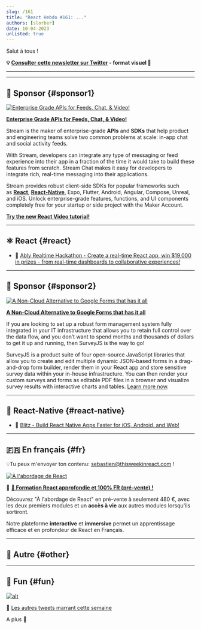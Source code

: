 ```yaml
---
slug: /161
title: "React Hebdo #161: ..."
authors: [slorber]
date: 10-04-2023
unlisted: true
---
```


Salut à tous !

<Todo />

<!-- truncate -->

**💡 [Consulter cette newsletter sur Twitter](https://slo.im/thread) - format visuel 🎨**

---


<Support />

---

## 💸 Sponsor {#sponsor1}

[![Enterprise Grade APIs for Feeds, Chat, & Video!](/emails/issues/153/stream.jpg)](https://getstream.io/video/voice-calling/?utm_source=thisweekinreact&utm_medium=sponsorship&utm_content=&utm_campaign=thisweekinreact_July2023_video_klmh22)

[**Enterprise Grade APIs for Feeds, Chat, & Video!**](https://getstream.io/video/docs/react/?utm_source=thisweekinreact&utm_medium=sponsorship&utm_content=&utm_campaign=thisweekinreact_July2023_video_klmh22)

Stream is the maker of enterprise-grade **APIs** and **SDKs** that help product and engineering teams solve two common problems at scale: in-app chat and social activity feeds.

With Stream, developers can integrate any type of messaging or feed experience into their app in a fraction of the time it would take to build these features from scratch. Stream Chat makes it easy for developers to integrate rich, real-time messaging into their applications.

Stream provides robust client-side SDKs for popular frameworks such as [**React**](https://getstream.io/chat/sdk/react/?utm_source=thisweekinreact&utm_medium=sponsorship&utm_content=&utm_campaign=thisweekinreact_July2023_video_klmh22), [**React-Native**](https://getstream.io/chat/sdk/react-native/?utm_source=thisweekinreact&utm_medium=sponsorship&utm_content=&utm_campaign=thisweekinreact_July2023_video_klmh22), Expo, Flutter, Android, Angular, Compose, Unreal, and iOS.
Unlock enterprise-grade features, functions, and UI components completely free for your startup or side project with the Maker Account.

[**Try the new React Video tutorial!**](https://getstream.io/video/docs/react/?utm_source=thisweekinreact&utm_medium=sponsorship&utm_content=&utm_campaign=thisweekinreact_July2023_video_klmh22)

---

## ⚛️ React {#react}

<Todo />

- 💸 [Ably Realtime Hackathon - Create a real-time React app, win $19,000 in prizes - from real-time dashboards to collaborative experiences!](https://ably.devpost.com/?utm_campaign=23-hackathon&utm_source=thisweekinreact&utm_medium=referral)

<SubscribeFormEmbed placement="middle" />

---

## 💸 Sponsor {#sponsor2}

[![A Non-Cloud Alternative to Google Forms that has it all](/emails/issues/155/surveyjs.jpg)](https://surveyjs.io/?utm_source=thisweekinreact&utm_medium=email)

**[A Non-Cloud Alternative to Google Forms that has it all](https://surveyjs.io/?utm_source=thisweekinreact&utm_medium=email)**

If you are looking to set up a robust form management system fully integrated in your IT infrastructure that allows you to retain full control over the data flow, and you don’t want to spend months and thousands of dollars to get it up and running, then SurveyJS is the way to go!

SurveyJS is a product suite of four open-source JavaScript libraries that allow you to create and edit multiple dynamic JSON-based forms in a drag-and-drop form builder, render them in your React app and store sensitive survey data within your in-house infrastructure. You can then render your custom surveys and forms as editable PDF files in a browser and visualize survey results with interactive charts and tables. [Learn more now](https://surveyjs.io/?utm_source=thisweekinreact&utm_medium=email).

---

## 📱 React-Native {#react-native}

- 💸 [Blitz - Build React Native Apps Faster for iOS, Android, and Web!](https://www.blitz-rn.com/)

<Todo />

---

## 🇫🇷 En français {#fr}

<Todo />

💡Tu peux m'envoyer ton contenu: [sebastien@thisweekinreact.com](mailto:sebastien@thisweekinreact.com?subject=Contenu%20en%20fran%C3%A7ais) !

[![À l'abordage de React](/emails/issues/160/a-l-abordage-de-react.jpg)](https://react.codingcrew.dev/?utm_source=thisweekinreact&utm_id=twir-27092023)

💸 **[🚀 Formation React approfondie et 100% FR (pré-vente) !](https://react.codingcrew.dev/?utm_source=thisweekinreact&utm_id=twir-27092023)**

Découvrez "À l'abordage de React" en pré-vente à seulement 480 €, avec les deux premiers modules et un **accès à vie** aux autres modules lorsqu'ils sortiront.

Notre plateforme **interactive** et **immersive** permet un apprentissage efficace et en profondeur de React en Français.

---

## 🔀 Autre {#other}

<Todo />

---

## 🤭 Fun {#fun}

<Todo />

[![alt](/emails/issues/122/meme.jpg)](https://twitter.com/TODOTODOTODOTODOTODOTODOTODOTODOTODOTODO)

🤣 [Les autres tweets marrant cette semaine](https://twitter.com/TODOTODOTODOTODOTODOTODOTODOTODOTODOTODO)

A plus 👋
